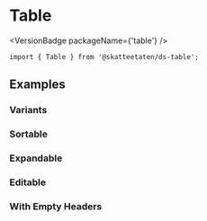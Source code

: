 
<Meta of={TableStories} />

# Table

<VersionBadge packageName={'table'} />

<DocIntro
  name="Table"
  url="https://www.skatteetaten.no/stilogtone/designsystemet/komponenter/table/"
/>

<Primary />

```tsx
import { Table } from '@skatteetaten/ds-table';
```

<Controls />

## Examples

### Variants

<Canvas of={TableStories.Variants} />

### Sortable

<Canvas of={TableStories.Sortable} />

### Expandable

<Canvas of={TableStories.Expandable} />

### Editable

<Canvas of={TableStories.Editable} />

### With Empty Headers

<Canvas of={TableStories.WithEmptyHeaders} />
